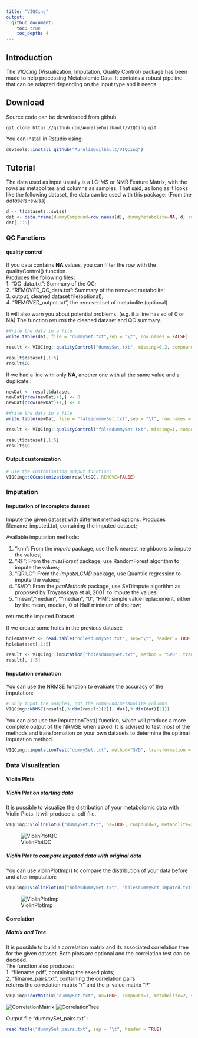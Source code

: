 ```yaml
---
title: "VIQCing"
output:  
  github_document:  
    toc: true  
    toc_depth: 4  
---
```


## Introduction

The *VIQCing* (Visualization, Imputation, Quality Control) package has been made to help processing Metabolomic Data. It contains a robust pipeline that can be adapted depending on the input type and it needs.

## Download

Source code can be downloaded from github.
```
git clone https://github.com/AurelieGuilbault/VIQCing.git
```

You can install in Rstudio using: 
```r
devtools::install_github("AurelieGuilbault/VIQCing") 
```

## Tutorial

The data used as input usually is a LC-MS or NMR Feature Matrix, with the rows as metabolites and columns as samples. That said, as long as it looks like the following dataset, the data can be used with this package: (From the *datasets::swiss*)

```r
d <- t(datasets::swiss)
dat <- data.frame(dummyCompound=row.names(d), dummyMetabolite=NA, d, row.names = NULL)
dat[,1:5]

```

### QC Functions
#### quality control
If you data contains **NA** values, you can filter the row with the qualityControl() function.  
Produces the following files:  
1. "QC_data.txt": Summary of the QC;  
2. "REMOVED_QC_data.txt": Summary of the removed metabolite;    
3. output, cleaned dataset file(optional);  
4. "REMOVED_output.txt", the removed set of metabolite (optional)  

It will also warn you about potential problems. (e.g. if a line has sd of 0 or NA)
The function returns the cleaned dataset and QC summary.
```r
#Write the data in a file
write.table(dat, file = "dummySet.txt",sep = "\t", row.names = FALSE)

result <- VIQCing::qualityControl("dummySet.txt", missing=0.2, compound=1, metabolite=2, sampleStart = 3)

result$dataset[,1:5]
result$QC
```
If we had a line with only **NA**, another one with all the same value and a duplicate :
```r
newDat <- result$dataset
newDat[nrow(newDat)+1,] <- 0 
newDat[nrow(newDat)+1,] <- 1
```

```r
#Write the data in a file
write.table(newDat, file = "falsedummySet.txt",sep = "\t", row.names = FALSE)

result <- VIQCing::qualityControl("falsedummySet.txt", missing=1, compound=1, metabolite=2, sampleStart = 3)

result$dataset[,1:5]
result$QC
```

#### Output customization

```r
# Use the customisation output function:
VIQCing::QCcustomization(result$QC, REMOVE=FALSE)
```

### Imputation
#### Imputation of incomplete dataset
Impute the given dataset with different method options. Produces filename_imputed.txt, containing the imputed dataset;

Available imputation methods:

1. "knn": From the *impute* package, use the k nearest neighboors to impute the values;  
2. "RF": From the *missForest* package, use RandomForest algorithm to impute the values;  
3. "QRILC": From the *imputeLCMD* package, use Quantile regression to impute the values;  
4. "SVD": From the *pcaMethods* package, use SVDimpute algorithm as proposed by Troyanskaya et al, 2001. to impute the values;  
5. "mean","median", ""median", "0", "HM": simple value replacement, either by the mean, median, 0 of Half minimum of the row;  

returns the imputed Dataset

If we create some holes in the previous dataset:

```r
holeDataset <- read.table("holesdummySet.txt", sep="\t", header = TRUE)
holeDataset[,1:5]
```
```r
result <- VIQCing::imputation("holesdummySet.txt", method = "SVD", transformation = "scale", compound = 1, metabolite = 2, sampleStart = 3)
result[, 1:5]
```
#### Imputation evaluation

You can use the NRMSE function to evaluate the accuracy of the imputation:
```r
# Only input the Samples, not the compound/metabolite columns
VIQCing::NRMSE(result[,3:dim(result)[2]], dat[,3:dim(dat)[2]])
```
You can also use the imputationTest() function, which will produce a more complete output of the NRMSE when asked. It is advised to test most of the methods and transformation on your own datasets to determine the optimal imputation method.
```r
VIQCing::imputationTest("dummySet.txt", method="SVD", transformation = "scale", nbTest=15, sampleStart = 3)
```

### Data Visualization
#### Violin Plots
##### Violin Plot on starting data
It is possible to visualize the distribution of your metabolomic data with Violin Plots. It will produce a .pdf file.

```r
VIQCing::violinPlotQC("dummySet.txt", na=TRUE, compound=1, metabolite=2, sampleStart = 3)
```
![ViolinPlotQC](dummySet.jpg)

##### Violin Plot to compare imputed data with original data
You can use violinPlotImp() to compare the distribution of your data before and after imputation:

```r
VIQCing::violinPlotImp("holesdummySet.txt", "holesdummySet_imputed.txt",na=TRUE, compound=1, metabolite=2, sampleStart = 3, compoundImp = 1, metaboliteImp = 2, sampleStartImp = 3)
```
![ViolinPlotImp](holesdummySet_Imputed.jpg)

#### Correlation 
##### Matrix and Tree
It is possible to build a correlation matrix and its associated correlation tree for the given dataset. Both plots are optional and the correlation test can be decided.  
The function also produces:  
1. "filename.pdf", containing the asked plots;    
2. "filname_pairs.txt", containing the correlation pairs    
returns the correlation matrix "r" and the p-value matrix "P"
```r
VIQCing::corMatrix("dummySet.txt", na=TRUE, compound=1, metabolite=2, sampleStart=3, testType="spearman", textSize = 5)
```
![CorrelationMatrix](dummySet_Correlation-1.jpg)
![CorrelationTree](dummySet_Correlation-2.jpg)

Output file "dummySet_pairs.txt" :
```r
read.table("dummySet_pairs.txt", sep = "\t", header = TRUE)
```